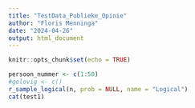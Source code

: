 ```yaml
---
title: "TestData_Publieke_Opinie"
author: "Floris Menninga"
date: "2024-04-26"
output: html_document
---
```


```r
knitr::opts_chunk$set(echo = TRUE)
```



```r

persoon_nummer <- c(1:50)
#gelovig <- c()
r_sample_logical(n, prob = NULL, name = "Logical")
cat(test1)

```